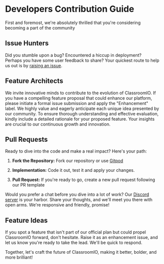 # Developers Contribution Guide

First and foremost, we're absolutely thrilled that you're considering becoming a part of the community

## Issue Hunters

Did you stumble upon a bug? Encountered a hiccup in deployment? Perhaps you have some user feedback to share? Your quickest route to help us out is by [raising an issue](https://github.com/rotimi-best/classroomio/issues/new/choose).

## Feature Architects

We invite innovative minds to contribute to the evolution of ClassroomIO. If you have a compelling feature proposal that could enhance our platform, please initiate a formal issue submission and apply the "Enhancement" label. We highly value and eagerly anticipate each unique idea presented by our community. To ensure thorough understanding and effective evaluation, kindly include a detailed rationale for your proposed feature. Your insights are crucial to our continuous growth and innovation.

## Pull Requests

Ready to dive into the code and make a real impact? Here's your path:

1. **Fork the Repository:** Fork our repository or use [Gitpod](https://docs.classroomio.com/contributorguides/gitpod)

2. **Implementation:** Code it out, test it and apply your changes.

3. **Pull Request:** If you're ready to go, create a new pull request following our PR template

Would you prefer a chat before you dive into a lot of work? Our [Discord server](https://dub.sh/ciodiscord) is your harbor. Share your thoughts, and we'll meet you there with open arms. We're responsive and friendly, promise!

## Feature Ideas

If you spot a feature that isn't part of our official plan but could propel ClassroomIO forward, don't hesitate. Raise it as an enhancement issue, and let us know you're ready to take the lead. We'll be quick to respond.

Together, let's craft the future of ClassroomIO, making it better, bolder, and more brilliant!
